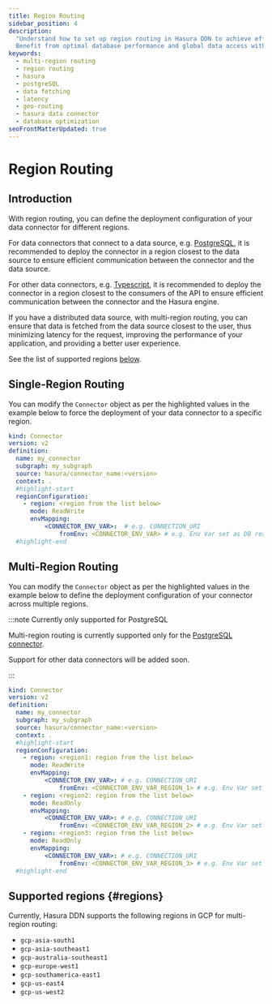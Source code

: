 ```yaml
---
title: Region Routing
sidebar_position: 4
description:
  "Understand how to set up region routing in Hasura DDN to achieve efficient data fetching and lower latency.
  Benefit from optimal database performance and global data access with Hasura."
keywords:
  - multi-region routing
  - region routing
  - hasura
  - postgreSQL
  - data fetching
  - latency
  - geo-routing
  - hasura data connector
  - database optimization
seoFrontMatterUpdated: true
---
```


# Region Routing

## Introduction

With region routing, you can define the deployment configuration of your data connector for different regions.

For data connectors that connect to a data source, e.g. [PostgreSQL](/connectors/postgresql/index.mdx), it is recommended
to deploy the connector in a region closest to the data source to ensure efficient communication between the
connector and the data source.

For other data connectors, e.g. [Typescript](/business-logic/typescript.mdx), it is recommended to deploy the connector
in a region closest to the consumers of the API to ensure efficient communication between the
connector and the Hasura engine.

If you have a distributed data source, with multi-region routing, you can ensure that data is fetched from the data
source closest to the user, thus minimizing latency for the request, improving the performance of your application, and
providing a better user experience.

See the list of supported regions [below](#regions).

## Single-Region Routing

You can modify the `Connector` object as per the highlighted values in the example below to force the deployment of your
data connector to a specific region.

```yaml title="For example, in my_subgraph/connector/my_connector/connector.yaml:"
kind: Connector
version: v2
definition:
  name: my_connector
  subgraph: my_subgraph
  source: hasura/connector_name:<version>
  context: .
  #highlight-start
  regionConfiguration:
    - region: <region from the list below>
      mode: ReadWrite
      envMapping:
          <CONNECTOR_ENV_VAR>:  # e.g. CONNECTION_URI
              fromEnv: <CONNECTOR_ENV_VAR> # e.g. Env Var set as DB read write URL
  #highlight-end
```

## Multi-Region Routing

You can modify the `Connector` object as per the highlighted values in the example below to define the deployment
configuration of your connector across multiple regions.

:::note Currently only supported for PostgreSQL

Multi-region routing is currently supported only for the [PostgreSQL connector](/connectors/postgresql/index.mdx).

Support for other data connectors will be added soon.

:::

```yaml title="For example, in my_subgraph/connector/my_connector/connector.yaml:"
kind: Connector
version: v2
definition:
  name: my_connector
  subgraph: my_subgraph
  source: hasura/connector_name:<version>
  context: .
  #highlight-start
  regionConfiguration:
    - region: <region1: region from the list below>
      mode: ReadWrite
      envMapping:
          <CONNECTOR_ENV_VAR>: # e.g. CONNECTION_URI
              fromEnv: <CONNECTOR_ENV_VAR_REGION_1> # e.g. Env Var set as DB read write replica URL in region1
    - region: <region2: region from the list below>
      mode: ReadOnly
      envMapping:
          <CONNECTOR_ENV_VAR>: # e.g. CONNECTION_URI
              fromEnv: <CONNECTOR_ENV_VAR_REGION_2> # e.g. Env Var set as DB read only replica URL in region2
    - region: <region3: region from the list below>
      mode: ReadOnly
      envMapping:
          <CONNECTOR_ENV_VAR>: # e.g. CONNECTION_URI
              fromEnv: <CONNECTOR_ENV_VAR_REGION_3> # e.g. Env Var set as DB read only replica URL in region3
  #highlight-end
```

## Supported regions {#regions}

Currently, Hasura DDN supports the following regions in GCP for multi-region routing:

- `gcp-asia-south1`
- `gcp-asia-southeast1`
- `gcp-australia-southeast1`
- `gcp-europe-west1`
- `gcp-southamerica-east1`
- `gcp-us-east4`
- `gcp-us-west2`

